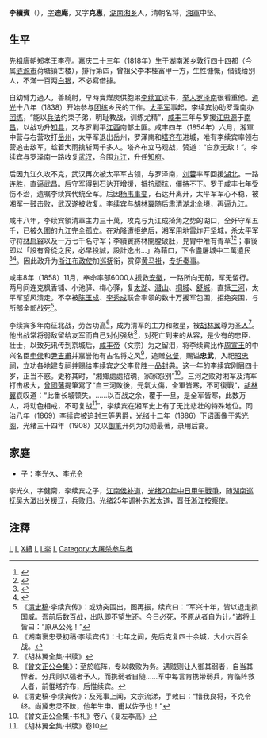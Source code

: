 {{Infobox_Person
| name =李续宾
|image=
|box_width=
|occupation= 儒生，团练，湘军将領<br/>大清[[浙江|浙江]]布政使加[[巡撫|巡撫]]銜
|caption=
| period = 19世紀
|birth_name=李迪庵
| other_names =李克惠
| Sex = 
|birth_date=1818年
|birth_place= [[湖南|湖南]]湘乡敦行四十四都
|death_date=1858年11月16日
|death_place= [[安徽|安徽]][[廬州|廬州]]三河鎮
| nationality = 大清
| residence = 
| party = 
| religion = 
| spouse = 
| relatives =曾祖父 李本桂， 父 李登胜
|education= [[私塾|私塾]]
| past =  [[知縣|知縣]]，候選[[直隸州|直隸州]][[知州|知州]]，直隸州知州，[[記名|記名]]以[[知府|知府]]用，[[安徽|安徽]][[安慶|安慶]]知府，記名以[[道員|道員]]用，記名以守巡道用，記名以[[按察使|按察使]]用，[[鹽運使|鹽運使]]銜，[[布政使|布政使]]銜，[[浙江|浙江]]布政使，[[巡撫|巡撫]]銜，[[總督|總督]]銜(追贈)，[[騎都尉|騎都尉]](加封)，[[雲騎尉|雲騎尉]](加封)，[[男爵|二等男]](追予二等[[輕車都尉|輕車都尉]]，併為二等男)
| work = 李忠武公遺書 4卷 （含 李忠武公奏議 1卷; 李忠武公書牘 2卷）
|awards=賞戴[[藍翎|藍翎]]，賞換[[花翎|花翎]]，摯勇[[巴圖魯|巴圖魯]]，哈屯巴圖魯，賞父母三品[[封典|封典]]，賞穿[[黃馬褂|黃馬褂]]，許[[專摺奏事|專摺奏事]]，入祀[[昭忠祠|昭忠祠]]，[[湖北|湖北]][[江西|江西]][[安徽|安徽]][[湖南|湖南]]立祠，賞父母一品封典，圖形[[紫光閣|紫光閣]]
}}
'''李續賓'''（{{bd|1818年||1858年|11月16日|catIdx=L李}}），[[表字|字]]'''迪庵'''，又字'''克惠'''，[[湖南|湖南]][[湘乡|湘乡]]人，清朝名将，[[湘軍|湘軍]]中坚。

== 生平 ==
先祖唐朝郑孝王[[李亮_(隋)|李亮]]。[[嘉庆|嘉庆]]二十三年（1818年）生于湖南湘乡敦行四十四都（今属[[涟源市|涟源市]]荷塘镇古楼），排行第四，曾祖父李本桂富甲一方，生性慷慨，借钱给别人，不滿一百两[[白银|白银]]，不必寫借據。

自幼臂力過人，善騎射，早時賣煤炭供胞弟[[李续宜|李续宜]]读书，[[举人|举人]][[罗泽南|罗泽南]]很看重他。[[道光|道光]]十八年（1838）开始参与[[团练|团练]]乡民的工作。[[太平军|太平军]]事起，李续宾协助罗泽南办[[团练|团练]]，“能以[[兵法|兵法]]约束子弟，明耻教战，训练尤精”，[[咸丰|咸丰]]三年与罗援[[江忠源|江忠源]]于[[南昌|南昌]]，以战功升[[知县|知县]]，又与罗剿平[[江西|江西]]南部土匪。咸丰四年（1854年）六月，湘軍中营与右营攻打[[岳州|岳州]]，太平军退出岳州，罗泽南和[[塔齐布|塔齐布]]进城，唯有李续宾率领右营追击敌军，趁着大雨擒斩两千多人。塔齐布立马观战，赞道：“白旗无敌！”。李续宾与罗泽南一路收复[[武汉|武汉]]，合围[[九江|九江]]，升任[[知府|知府]]。

后因九江久攻不克，武汉再次被太平军占领，与罗泽南，[[刘蓉|刘蓉]]率军回援[[湖北|湖北]]。一路连胜，直逼[[武昌|武昌]]。后守军得到[[石达开|石达开]]增援，抵抗顽抗，僵持不下。罗于咸丰七年受伤不治，遗嘱李续宾代统全军。后因[[天京之變|杨韦事变]]，石达开离开，太平军军心不稳，被湘军一鼓击败，武汉遂被收复。李续宾与[[胡林翼|胡林翼]]随后肃清湖北全境，再逼九江。

咸丰八年，李续宾領清軍主力三十萬，攻克与九江成掎角之势的湖口，全歼守军五千，已被久圍的九江完全孤立。在劝降遭拒绝后，湘军用地雷炸开坚城，杀太平军守将[[林启容|林启容]]以及一万七千名守军；李續賓將林開膛破肚，見胃中唯有青草<ref>{{cite web| url=https://www.sohu.com/a/258704601_100280883| title=悲劇名將林啟榮：兩次求援石達開遭拒，後被湘軍開膛破肚| publisher=搜狐| author=縱橫國史| date=2018-10-10| access-date=2021-03-04| archive-date=2021-12-16| archive-url=https://web.archive.org/web/20211216090514/https://www.sohu.com/a/258704601_100280883| dead-url=no}}</ref><ref>{{cite web | url=https://www.163.com/dy/article/G46CS0JI0543VYKI.html?f=post2020_dy_recommends | title=九江保衛戰：林啟榮死守等待援助，李續賓血洗全城 | publisher=網易 | author=小佛說史 | date=2021-03-03 | access-date=2021-03-04 | archive-date=2021-03-09 | archive-url=https://web.archive.org/web/20210309214604/https://www.163.com/dy/article/G46CS0JI0543VYKI.html?f=post2020_dy_recommends | dead-url=no }}</ref>；事後即以「設有脅從之民，必早投誠，設計逸出…」為藉口，下令盡屠城中二萬遺民<ref>{{cite book| url=https://books.google.ca/books/about/%E6%B8%85%E6%94%BF%E5%BA%9C%E9%95%87%E5%8E%8B%E5%A4%AA%E5%B9%B3%E5%A4%A9%E5%9B%BD%E6%A1%A3%E6%A1%88%E5%8F%B2%E6%96%99.html?id=S-J0twAACAAJ&redir_esc=y| title=《清政府鎮壓太平天國檔案史料》| work=《中華古籍資源庫》| publisher=社會科學文獻出版社| ISBN=7801491327| author=呂堅| editor=中國第一歷史檔案館| date=1999| access-date=2021-03-04| archive-date=2021-03-09| archive-url=https://web.archive.org/web/20210309214453/https://books.google.ca/books/about/%E6%B8%85%E6%94%BF%E5%BA%9C%E9%95%87%E5%8E%8B%E5%A4%AA%E5%B9%B3%E5%A4%A9%E5%9B%BD%E6%A1%A3%E6%A1%88%E5%8F%B2%E6%96%99.html?id=S-J0twAACAAJ&redir_esc=y| dead-url=no}}</ref><ref>{{cite book| url=https://www.sanmin.com.tw/Product/Index/003802738| title=《能靜居日記》| work=《中華古籍資源庫》| publisher=岳麓書社| ISBN=9787553800028| author=趙烈文| editor=三民網路書店| date=2020-01-15| access-date=2021-03-04| archive-date=2021-03-09| archive-url=https://web.archive.org/web/20210309214459/https://www.sanmin.com.tw/Product/Index/003802738| dead-url=no}}</ref>。因此政升为[[浙江|浙江]][[布政使|布政使]]加[[巡抚|巡抚]]衔，赏穿[[黄马褂|黄马褂]]，[[专折奏事|专折奏事]]。

咸丰8年（1858）11月，奉命率部6000人援救[[安徽|安徽]]，一路所向无前，军无留行。两月间连克枫香铺、小池驿、梅心驿，复[[太湖|太湖]]、[[潜山|潜山]]、[[桐城|桐城]]、[[舒城|舒城]]，直抵[[三河镇_(肥西县)|三河]]，太平军望风溃走。不幸被[[陈玉成|陈玉成]]、[[李秀成|李秀成]]联合率领的数十万援军包围，拒绝突围，与所部全部战死<ref>《[[清史稿|清史稿]]·李续宾传》：或劝突围出，图再振，续宾曰：“军兴十年，皆以退走损国威。吾前后数百战，出队即不望生还。今日必死，不原从者自为计。”诸将士皆曰：“原从公死！”</ref>。

李续宾多年南征北战，劳苦功高<ref>《湖南褒忠录初稿·李续宾传》：七年之间，先后克复四十余城，大小六百余战。</ref>，成为清军的主力和救星，被[[胡林翼|胡林翼]]尊为[[圣人|圣人]]<ref>《胡林翼全集·书牍》</ref>。他出战常将弱敌留给友军而自己对付强敌<ref>《[[曾文正公全集|曾文正公全集]]》：至於临阵，专以救败为务。遇贼则让人御其弱者，自当其悍者。分兵则以强者予人，而携弱者自随……军中每言肯携带弱兵，肯临阵救人者，前惟塔齐布，后惟续宾。</ref>，对死亡到来的从容，是少有的忠臣、壮士，以致死讯传到京城后，[[咸丰帝|咸丰帝]]（文宗）为之留泪，将李续宾比作[[周宣王|周宣王]]的中兴名臣[[申侯|申侯]]和[[尹吉甫|尹吉甫]]并嘉誉他有古名将之风<ref>《清史稿·李续宾传》：及死事上闻，文宗流涕，手敕曰：“惜我良将，不克令终。尚冀忠灵不昧，他年生申、甫以佐予也！”</ref>，追赠[[总督|总督]]，赐谥'''忠武'''，入祀[[昭忠祠|昭忠祠]]，立功各地建专祠并赐给李续宾之父李登胜[[一品|一品]][[封典|封典]]。这一年的李续宾刚届四十岁，正当不惑。史称其时，“湘鄉處處招魂，家家怨別”<ref>《曾文正公全集-书札》卷八《复左季高》</ref>。三河之败对湘军及清军打击极大，[[曾國藩|曾國藩]]提筆寫了“自三河敗後，元氣大傷，全軍皆寒，不可復戰”，[[胡林翼|胡林翼]]哀叹道：“此番长城顿失。……以百战之余，覆于一旦，是全军皆寒，此数万人，将动色相戒，不可复战<ref>《胡林翼全集·书牍》卷10</ref>”，李续宾在湘军史上有了无比悲壮的特殊地位。同治八年（1869）李续宾被追封三等[[男爵|男爵]]，光绪十二年（1886）下诏画像于[[紫光阁|紫光阁]]，光绪三十四年（1908）又以[[御笔|御笔]]开列为功勋最著，录用后裔。

==家庭==
*子：[[李光久|李光久]]、[[李光令|李光令]]
李光久，字健斋，李续宾之子，[[江南|江南]][[侯补道|侯补道]]，[[光绪20年|光绪20年]][[中日甲午戰爭|中日甲午戰爭]]，随[[湖南巡抚|湖南巡抚]][[吴大澂|吴大澂]]出关[[甲午战争#第三階段|援辽]]，兵败归。光绪25年调补[[苏淞太道|苏淞太道]]，晋任[[浙江省|浙江]][[按察使|按察使]]。

==注釋==
{{reflist}}

{{Authority control}}
[[Category:清朝軍事人物|L]]
[[Category:湘乡人|L]]
[[Category:李姓|X續]]
[[Category:清朝三等男|L]]
[[Category:谥忠武|L李]]
[[Category:湘軍人物|L]]
[[Category:大屠杀参与者|Category:大屠杀参与者]]
